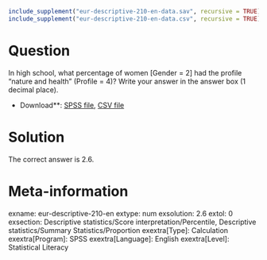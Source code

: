 ```r
include_supplement("eur-descriptive-210-en-data.sav", recursive = TRUE)
include_supplement("eur-descriptive-210-en-data.csv", recursive = TRUE)
```

Question
========
In high school, what percentage of women [Gender = 2] had the profile "nature and health" (Profile = 4)? Write your answer in the answer box (1 decimal place).

* Download**: [SPSS file](eur-descriptive-210-en-data.sav), [CSV file](eur-descriptive-210-en-data.csv)


Solution
========
The correct answer is 2.6.

Meta-information
================
exname: eur-descriptive-210-en
extype: num
exsolution: 2.6
extol: 0
exsection: Descriptive statistics/Score interpretation/Percentile, Descriptive statistics/Summary Statistics/Proportion
exextra[Type]: Calculation
exextra[Program]: SPSS
exextra[Language]: English
exextra[Level]: Statistical Literacy
